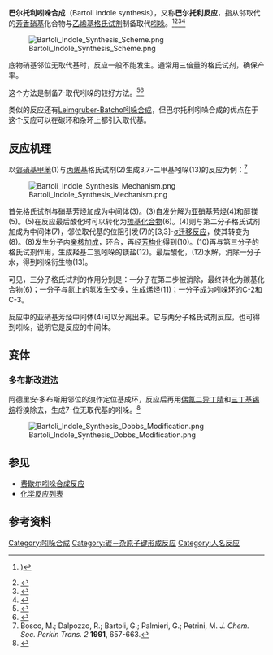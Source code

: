 '''巴尔托利吲哚合成'''（Bartoli indole synthesis），又称'''巴尔托利反应'''，指从邻取代的[[芳香族化合物|芳香]][[硝基|硝基]]化合物与[[乙烯基|乙烯基]][[格氏试剂|格氏试剂]]制备取代[[吲哚|吲哚]]。<ref>{{cite journal en| year = 1989 | journal = [[Tetrahedron_Lett.|Tetrahedron Lett.]] | author = Bartoli, G.; Palmieri, G.; Bosco, M.; Dalpozzo, R | volume = 30 | pages = 2129–2132 | doi = 10.1016/S0040-4039(01)93730-X | title = The reaction of vinyl grignard reagents with 2-substituted nitroarenes: A new approach to the synthesis of 7-substituted indoles}})</ref><ref>{{cite journal en| last1 = Bartoli | first1 = G. | last2 = Bosco | first2 = M. | last3 = Dalpozzo | first3 = R. | last4 = Palmieri | first4 = G. | last5 = Marcantoni | first5 = E. | year = 1991 | journal = J. Chem. Soc., Perkin Trans. 1 | volume = 1 | pages = 2757–2761 | doi = 10.1039/p19910002757 | title = Reactivity of nitro- and nitroso-arenes with vinyl grignard reagents: synthesis of 2-(trimethylsilyl)indoles}}</ref><ref>{{cite journal en| last1 = Dobbs | first1 = A. P. | last2 = Voyle | first2 = M. | last3 = Whitall | first3 = N. | year = 1999 | journal = Synlett | pages = 1594–1596 | doi = 10.1055/s-1999-2900 | title = Synthesis of Novel Indole Derivatives: Variations in the Bartoli Reaction | volume = 1999}}</ref><ref>{{cite journal en 
 |last1=Dalpozzo 
 |first1=R. 
 |last2=Bartoli 
 |first2=G. 
 |year=2005 
 |journal=Curr. Org. Chem 
 |volume=9 
 |pages=163–178 
 |doi=10.2174/1385272053369204 
 |url=http://www.bentham.org/coc/sample/coc9-2/0003D.pdf 
 |title=Bartoli Indole Synthesis 
 |deadurl=yes 
 |archiveurl=https://web.archive.org/web/20070928025735/http://www.bentham.org/coc/sample/coc9-2/0003D.pdf 
 |archivedate=2007-09-28 
 |access-date=2009-09-23 
 }}</ref>

[[File:Bartoli_Indole_Synthesis_Scheme.png|center]]

底物硝基邻位无取代基时，反应一般不能发生。通常用三倍量的格氏试剂，确保产率。

这个方法是制备7-取代吲哚的较好方法。<ref>{{cite journal en| last1 = Dobson | first1 = D. | last2 = Todd | first2 = A. | last3 = Gilmore | first3 = J. | year = 1991 | title = The Synthesis of 7-Alkoxyindoles | journal = Synth. Commun | volume = 21 | pages = 611–617 | doi = 10.1080/00397919108020827}}</ref><ref>{{cite journal en| last1 = Dobson | first1 = D. R. | last2 = Gilmore | first2 = J. | last3 = Long | first3 = D. A. | year = 1992 | title = Synthesis of 7-Formylindole Using the Bartoli Indole Methodology | url = https://archive.org/details/sim_synlett_1992-01_1/page/79 | journal = Synlett | volume = 1992 | pages = 79–80 | doi = 10.1055/s-1992-21273}}</ref> 

类似的反应还有[[Leimgruber-Batcho吲哚合成|Leimgruber-Batcho吲哚合成]]，但巴尔托利吲哚合成的优点在于这个反应可以在碳环和杂环上都引入取代基。

==反应机理==
以[[邻硝基甲苯|邻硝基甲苯]](1)与[[丙烯基|丙烯基]]格氏试剂(2)生成3,7-二甲基吲哚(13)的反应为例：<ref>Bosco, M.; Dalpozzo, R.; Bartoli, G.; Palmieri, G.; Petrini, M. ''J. Chem. Soc. Perkin Trans. 2'' '''1991''', 657-663.</ref> 

[[File:Bartoli_Indole_Synthesis_Mechanism.png|center]]

首先格氏试剂与硝基芳烃加成为中间体(3)。(3)自发分解为[[亚硝基|亚硝基]]芳烃(4)和醇镁(5)。(5)在反应最后酸化时可以转化为[[羰基化合物|羰基化合物]](6)。(4)则与第二分子格氏试剂加成为中间体(7)，邻位取代基的位阻引发(7)的[3,3]-[[σ迁移反应|σ迁移反应]]，使其转变为(8)。(8)发生分子内[[亲核加成|亲核加成]]，环合，再经[[芳构化|芳构化]]得到(10)。(10)再与第三分子的格氏试剂作用，生成羟基二氢吲哚的镁盐(12)。最后酸化，(12)水解，消除一分子水，得到吲哚衍生物(13)。

可见，三分子格氏试剂的作用分别是：一分子在第二步被消除，最终转化为羰基化合物(6)；一分子与氮上的氢发生交换，生成烯烃(11)；一分子成为吲哚环的C-2和C-3。

反应中的亚硝基芳烃中间体(4)可以分离出来。它与两分子格氏试剂反应，也可得到吲哚，说明它是反应的中间体。

==变体==
===多布斯改进法===
阿德里安·多布斯用邻位的溴作定位基成环，反应后再用[[偶氮二异丁腈|偶氮二异丁腈]]和[[三丁基锡烷|三丁基锡烷]]将溴除去，生成7-位无取代基的吲哚。<ref>{{cite journal en| year = 2001 | journal = [[J._Org._Chem.|J. Org. Chem.]] | author = Dobbs, A | volume = 66 | pages = 638–641 | doi = 10.1021/jo0057396 | title = Total Synthesis of Indoles from Tricholoma Species via Bartoli/Heteroaryl Radical Methodologies}}</ref>

[[File:Bartoli_Indole_Synthesis_Dobbs_Modification.png|center]]

==参见==
* [[费歇尔吲哚合成反应|费歇尔吲哚合成反应]]
* [[化学反应列表|化学反应列表]]

==参考资料==
{{reflist}}

[[Category:吲哚合成|Category:吲哚合成]]
[[Category:碳－杂原子键形成反应|Category:碳－杂原子键形成反应]]
[[Category:人名反应|Category:人名反应]]